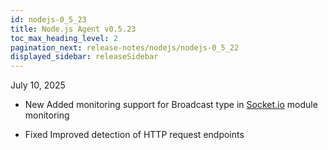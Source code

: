 ```yaml
---
id: nodejs-0_5_23
title: Node.js Agent v0.5.23
toc_max_heading_level: 2
pagination_next: release-notes/nodejs/nodejs-0_5_22
displayed_sidebar: releaseSidebar
---
```


July 10, 2025

- <Status priority='1'>New</Status> Added monitoring support for Broadcast type in [Socket.io](https://socket.io/) module monitoring

- <Status priority='0'>Fixed</Status> Improved detection of HTTP request endpoints


<DownloadNode2 ver="0.5.23" />